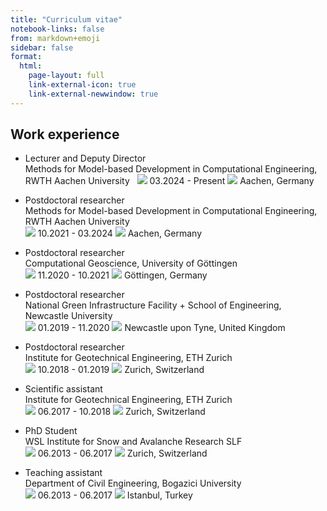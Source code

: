 ```yaml
---
title: "Curriculum vitae"
notebook-links: false
from: markdown+emoji
sidebar: false
format: 
  html:
    page-layout: full
    link-external-icon: true
    link-external-newwindow: true
---
```


## Work experience

- Lecturer and Deputy Director \
Methods for Model-based Development in Computational Engineering, RWTH Aachen University \ 
![](https://icons.getbootstrap.com/assets/icons/calendar3.svg) 03.2024 - Present ![](https://icons.getbootstrap.com/assets/icons/geo-alt.svg) Aachen, Germany

- Postdoctoral researcher \
Methods for Model-based Development in Computational Engineering, RWTH Aachen University \
![](https://icons.getbootstrap.com/assets/icons/calendar3.svg) 10.2021 - 03.2024 ![](https://icons.getbootstrap.com/assets/icons/geo-alt.svg) Aachen, Germany

- Postdoctoral researcher \
Computational Geoscience, University of Göttingen \
![](https://icons.getbootstrap.com/assets/icons/calendar3.svg) 11.2020 - 10.2021 ![](https://icons.getbootstrap.com/assets/icons/geo-alt.svg) Göttingen, Germany

- Postdoctoral researcher \
National Green Infrastructure Facility + School of Engineering, Newcastle University \
![](https://icons.getbootstrap.com/assets/icons/calendar3.svg) 01.2019 - 11.2020 ![](https://icons.getbootstrap.com/assets/icons/geo-alt.svg) Newcastle upon Tyne, United Kingdom

- Postdoctoral researcher \
Institute for Geotechnical Engineering, ETH Zurich \
![](https://icons.getbootstrap.com/assets/icons/calendar3.svg) 10.2018 - 01.2019 ![](https://icons.getbootstrap.com/assets/icons/geo-alt.svg) Zurich, Switzerland

- Scientific assistant \
Institute for Geotechnical Engineering, ETH Zurich \
![](https://icons.getbootstrap.com/assets/icons/calendar3.svg) 06.2017 - 10.2018 ![](https://icons.getbootstrap.com/assets/icons/geo-alt.svg) Zurich, Switzerland

- PhD Student \
WSL Institute for Snow and Avalanche Research SLF \
![](https://icons.getbootstrap.com/assets/icons/calendar3.svg) 06.2013 - 06.2017 ![](https://icons.getbootstrap.com/assets/icons/geo-alt.svg) Zurich, Switzerland

- Teaching assistant \
Department of Civil Engineering, Bogazici University \
![](https://icons.getbootstrap.com/assets/icons/calendar3.svg) 06.2013 - 06.2017 ![](https://icons.getbootstrap.com/assets/icons/geo-alt.svg) Istanbul, Turkey